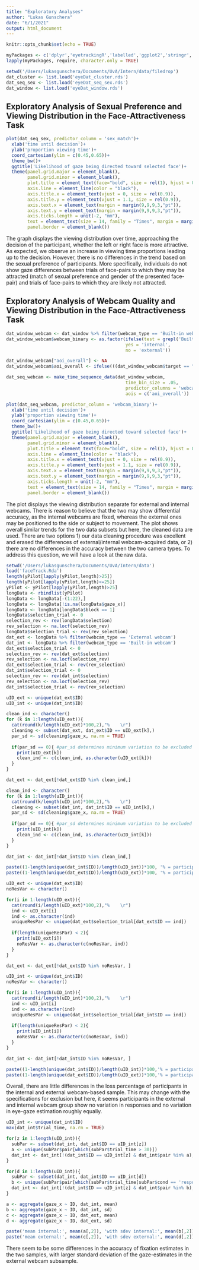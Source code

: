 ```yaml
---
title: "Exploratory Analyses"
author: "Lukas Gunschera"
date: "6/1/2021"
output: html_document
---
```


```r
knitr::opts_chunk$set(echo = TRUE)
```

```r
myPackages <- c('dplyr','eyetrackingR','labelled','ggplot2','stringr','data.table','Matrix','lme4','zoo','sur','rlist')
lapply(myPackages, require, character.only = TRUE) 
```

```r
setwd('/Users/lukasgunschera/Documents/UvA/Intern/data/filedrop')
dat_cluster <- list.load('eyeDat_cluster.rds')
dat_seq_sex <- list.load('eyeDat_seq_sex.rds')
dat_window <- list.load('eyeDat_window.rds')
```

## Exploratory Analysis of Sexual Preference and Viewing Distribution in the Face-Attractiveness Task

```r
plot(dat_seq_sex, predictor_column = 'sex_match')+
  xlab('time until decision')+
  ylab('proportion viewing time')+
  coord_cartesian(ylim = c(0.45,0.65))+
  theme_bw()+
  ggtitle('Likelihood of gaze being directed toward selected face')+
  theme(panel.grid.major = element_blank(),
        panel.grid.minor = element_blank(),
        plot.title = element_text(face="bold", size = rel(1), hjust = 0.5),
        axis.line = element_line(color = "black"),
        axis.title.x = element_text(vjust = 0, size = rel(0.9)),
        axis.title.y = element_text(vjust = 1.1, size = rel(0.9)),
        axis.text.x = element_text(margin = margin(9,9,9,3,"pt")),
        axis.text.y = element_text(margin = margin(9,9,9,3,"pt")),
        axis.ticks.length = unit(-2, "mm"),
        text = element_text(size = 14, family = "Times", margin = margin(3,3,3,3,"pt")),
        panel.border = element_blank())
```

The graph displays the viewing distribution over time, approaching the decision of the participant, whether the left or right face is more attractive. As expected, we observe an increase in viewing time proportions leading up to the decision. However, there is no differences in the trend based on the sexual preference of participants. More specifically, individuals do not show gaze differences between trials of face-pairs to which they may be attracted (match of sexual preference and gender of the presented face-pair) and trials of face-pairs to which they are likely not attracted. 

## Exploratory Analysis of Webcam Quality and Viewing Distribution in the Face-Attractiveness Task

```r
dat_window_webcam <- dat_window %>% filter(webcam_type == 'Built-in webcam' | webcam_type == 'External webcam' )
dat_window_webcam$webcam_binary <- as.factor(ifelse(test = grepl('Built-in webcam', dat_window_webcam$webcam_type),
                                             yes = 'internal',
                                             no = 'external'))

dat_window_webcam["aoi_overall"] <- NA
dat_window_webcam$aoi_overall <- ifelse(((dat_window_webcam$target == "left" & dat_window_webcam$aoi_left == TRUE)|(dat_window_webcam$target == "right" & dat_window_webcam$aoi_right == TRUE)), TRUE, FALSE)

dat_seq_webcam <- make_time_sequence_data(dat_window_webcam,
                                             time_bin_size = .05,
                                             predictor_columns = 'webcam_binary',
                                             aois = c('aoi_overall'))
```

```r
plot(dat_seq_webcam, predictor_column = 'webcam_binary')+
  xlab('time until decision')+
  ylab('proportion viewing time')+
  coord_cartesian(ylim = c(0.45,0.65))+
  theme_bw()+
  ggtitle('Likelihood of gaze being directed toward selected face')+
  theme(panel.grid.major = element_blank(),
        panel.grid.minor = element_blank(),
        plot.title = element_text(face="bold", size = rel(1), hjust = 0.5),
        axis.line = element_line(color = "black"),
        axis.title.x = element_text(vjust = 0, size = rel(0.9)),
        axis.title.y = element_text(vjust = 1.1, size = rel(0.9)),
        axis.text.x = element_text(margin = margin(9,9,9,3,"pt")),
        axis.text.y = element_text(margin = margin(9,9,9,3,"pt")),
        axis.ticks.length = unit(-2, "mm"),
        text = element_text(size = 14, family = "Times", margin = margin(3,3,3,3,"pt")),
        panel.border = element_blank())
```

The plot displays the viewing distribution separate for external and internal webcams. There is reason to believe that the two may show differential accuracy, as the internal webcams are fixed, whereas the external ones may be positioned to the side or subject to movement. The plot shows overall similar trends for the two data subsets but here, the cleaned data are used. There are two options 1) our data cleaning procedure was excellent and erased the differences of external/internal webcam-acquired data, or 2) there are no differences in the accuracy between the two camera types. To address this question, we will have a look at the raw data.

```r
setwd('/Users/lukasgunschera/Documents/UvA/Intern/data')
load('faceTrack.Rda')
length(yPilot[lapply(yPilot,length)>25])
length(yPilot[lapply(yPilot,length)<=25])
yPilot <- yPilot[lapply(yPilot,length)>25]
longData <- rbindlist(yPilot)
longData <- longData[-(1:22),]
longData <- longData[!is.na(longData$gaze_x)]
longData <- longData[longData$block == 1]
longData$selection_trial <- 0
selection_rev <- rev(longData$selection)
rev_selection <- na.locf(selection_rev)
longData$selection_trial <- rev(rev_selection)
dat_ext <- longData %>% filter(webcam_type == 'External webcam')
dat_int <- longData %>% filter(webcam_type == 'Built-in webcam')
dat_ext$selection_trial <- 0
selection_rev <- rev(dat_ext$selection)
rev_selection <- na.locf(selection_rev)
dat_ext$selection_trial <- rev(rev_selection)
dat_int$selection_trial <- 0
selection_rev <- rev(dat_int$selection)
rev_selection <- na.locf(selection_rev)
dat_int$selection_trial <- rev(rev_selection)
```

```r
uID_ext <- unique(dat_ext$ID)
uID_int <- unique(dat_int$ID)

clean_ind <- character()
for (k in 1:length(uID_ext)){
  cat(round(k/length(uID_ext)*100,2),"%    \r")
  cleaning <- subset(dat_ext, dat_ext$ID == uID_ext[k],)
  par_sd <- sd(cleaning$gaze_x, na.rm = TRUE)
  
  if(par_sd == 0){ #par_sd determines minimum variation to be excluded
    print(uID_ext[k])
    clean_ind <- c(clean_ind, as.character(uID_ext[k]))
  }
}

dat_ext <- dat_ext[!dat_ext$ID %in% clean_ind,]

clean_ind <- character()
for (k in 1:length(uID_int)){
  cat(round(k/length(uID_int)*100,2),"%    \r")
  cleaning <- subset(dat_int, dat_int$ID == uID_int[k],)
  par_sd <- sd(cleaning$gaze_x, na.rm = TRUE)
  
  if(par_sd == 0){ #par_sd determines minimum variation to be excluded
    print(uID_int[k])
    clean_ind <- c(clean_ind, as.character(uID_int[k]))
  }
}

dat_int <- dat_int[!dat_int$ID %in% clean_ind,]
```

```r
paste((1-length(unique(dat_int$ID))/length(uID_int))*100, '% = participant loss percentage no gaze variation with internal webcam')
paste((1-length(unique(dat_ext$ID))/length(uID_ext))*100, '% = participant loss percentage no gaze variation with external webcam')
```

```r
uID_ext <- unique(dat_ext$ID)
noResVar <- character()

for(i in 1:length(uID_ext)){
  cat(round(i/length(uID_ext)*100,2),"%    \r")
  ind <- uID_ext[i]
  ind <- as.character(ind)
  uniqueResPar <- unique(dat_ext$selection_trial[dat_ext$ID == ind])
  
  if(length(uniqueResPar) < 2){
    print(uID_ext[i])
    noResVar <- as.character(c(noResVar, ind))
  }
}

dat_ext <- dat_ext[!dat_ext$ID %in% noResVar, ]

uID_int <- unique(dat_int$ID)
noResVar <- character()

for(i in 1:length(uID_int)){
  cat(round(i/length(uID_int)*100,2),"%    \r")
  ind <- uID_int[i]
  ind <- as.character(ind)
  uniqueResPar <- unique(dat_int$selection_trial[dat_int$ID == ind])
  
  if(length(uniqueResPar) < 2){
    print(uID_int[i])
    noResVar <- as.character(c(noResVar, ind))
  }
}

dat_int <- dat_int[!dat_int$ID %in% noResVar, ]
```

```r
paste((1-length(unique(dat_int$ID))/length(uID_int))*100,'% = participant loss percentage due to no response variation with internal webcam')
paste((1-length(unique(dat_ext$ID))/length(uID_ext))*100,'% = participant loss percentage due to no response variation with external webcam')
```

Overall, there are little differences in the loss percentage of participants in the internal and external webcam-based sample. This may change with the specifications for exclusion but here, it seems participants in the external and internal webcam group show no variation in responses and no variation in eye-gaze estimation roughly equally.

```r
uID_int <- unique(dat_int$ID)
max(dat_int$trial_time, na.rm = TRUE)

for(z in 1:length(uID_int)){
  subPar <- subset(dat_int, dat_int$ID == uID_int[z])
  a <- unique(subPar$pair[which(subPar$trial_time > 30)])
  dat_int <- dat_int[!(dat_int$ID == uID_int[z] & dat_int$pair %in% a),]
}

for(d in 1:length(uID_int)){
  subPar <- subset(dat_int, dat_int$ID == uID_int[d])
  b <- unique(subPar$pair[which(subPar$trial_time[subPar$cond == 'response'] < .5)])
  dat_int <- dat_int[!(dat_int$ID == uID_int[z] & dat_int$pair %in% b),]
}
```

```r
a <- aggregate(gaze_x ~ ID, dat_int, mean)
b <- aggregate(gaze_x ~ ID, dat_int, sd)
c <- aggregate(gaze_x ~ ID, dat_ext, mean)
d <- aggregate(gaze_x ~ ID, dat_ext, sd)

paste('mean internal:', mean(a[,2]), 'with sdev internal:', mean(b[,2]))
paste('mean external:', mean(c[,2]), 'with sdev external:', mean(d[,2]))
```
There seem to be some differences in the accuracy of fixation estimates in the two samples, with larger standard deviation of the gaze-estimates in the external webcam subsample.



